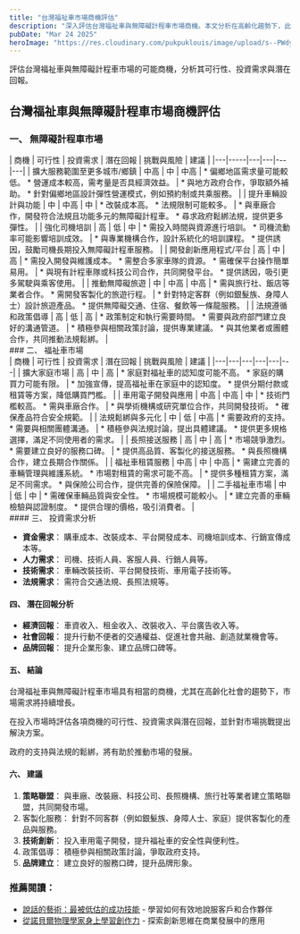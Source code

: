 ```yaml
---
title: "台灣福祉車市場商機評估"
description: "深入評估台灣福祉車與無障礙計程車市場商機。本文分析在高齡化趨勢下，此市場的可行性、投資需求與潛在經濟及社會回報。探討擴大家庭市場、長照接送、創新平台、無障礙旅遊等機會點，並評估相關挑戰與發展建議，助您掌握無障礙交通的未來潛力與投資方向。"
pubDate: "Mar 24 2025"
heroImage: "https://res.cloudinary.com/pukpuklouis/image/upload/s--PWdyL9Ta--/c_scale,w_1280/v1742754195/blog_images/accessible-transportation-elderly-man-taiwan-_lw2l1c.avif"
---
```


評估台灣福祉車與無障礙計程車市場的可能商機，分析其可行性、投資需求與潛在回報。

## 台灣福祉車與無障礙計程車市場商機評估

### 一、 無障礙計程車市場

<div class="whitespace-normal">
  | 商機 | 可行性 | 投資需求 | 潛在回報 | 挑戰與風險 | 建議 |
  |---|-----|---|---|---|---| | 擴大服務範圍至更多城市/鄉鎮 | 中高 | 中 | 中高 |
  * 偏鄉地區需求量可能較低。 * 營運成本較高，需考量是否具經濟效益。 | *
  與地方政府合作，爭取額外補助。 *
  針對偏鄉地區設計彈性營運模式，例如預約制或共乘服務。 | | 提升車輛設計與功能 |
  中 | 中高 | 中 | * 改裝成本高。 * 法規限制可能較多。 | *
  與車廠合作，開發符合法規且功能多元的無障礙計程車。 *
  尋求政府鬆綁法規，提供更多彈性。 | | 強化司機培訓 | 高 | 低 | 中 | *
  需投入時間與資源進行培訓。 * 司機流動率可能影響培訓成效。 | *
  與專業機構合作，設計系統化的培訓課程。 *
  提供誘因，鼓勵司機長期投入無障礙計程車服務。 | | 開發創新應用程式/平台 | 高 |
  中 | 高 | * 需投入開發與維護成本。 * 需整合多家車隊的資源。 *
  需確保平台操作簡單易用。 | * 與現有計程車隊或科技公司合作，共同開發平台。 *
  提供誘因，吸引更多駕駛與乘客使用。 | | 推動無障礙旅遊 | 中 | 中高 | 中高 | *
  需與旅行社、飯店等業者合作。 * 需開發客製化的旅遊行程。 | *
  針對特定客群（例如銀髮族、身障人士）設計旅遊產品。 *
  提供無障礙交通、住宿、餐飲等一條龍服務。 | | 法規遵循和政策倡導 | 高 | 低 | 高
  | * 政策制定和執行需要時間。 * 需要與政府部門建立良好的溝通管道。 | *
  積極參與相關政策討論，提供專業建議。 *
  與其他業者或團體合作，共同推動法規鬆綁。 |
</div>
### 二、 福祉車市場
<div class="whitespace-normal">
  | 商機 | 可行性 | 投資需求 | 潛在回報 | 挑戰與風險 | 建議 |
  |---|---|---|---|---|---| | 擴大家庭市場 | 高 | 中 | 高 | *
  家庭對福祉車的認知度可能不高。 * 家庭的購買力可能有限。 | *
  加強宣傳，提高福祉車在家庭中的認知度。 *
  提供分期付款或租賃等方案，降低購買門檻。 | | 車用電子開發與應用 | 中高 | 中高
  | 中 | * 技術門檻較高。 * 需與車廠合作。 | *
  與學術機構或研究單位合作，共同開發技術。 * 確保產品符合安全規範。 | |
  法規鬆綁與多元化 | 中 | 低 | 中高 | * 需要政府的支持。 * 需要與相關團體溝通。
  | * 積極參與法規討論，提出具體建議。 *
  提供更多規格選擇，滿足不同使用者的需求。 | | 長照接送服務 | 高 | 中 | 高 | *
  市場競爭激烈。 * 需要建立良好的服務口碑。 | * 提供高品質、客製化的接送服務。 *
  與長照機構合作，建立長期合作關係。 | | 福祉車租賃服務 | 中高 | 中 | 中高 | *
  需建立完善的車輛管理與維護系統。 * 市場對租賃的需求可能不高。 | *
  提供多種租賃方案，滿足不同需求。 * 與保險公司合作，提供完善的保險保障。 | |
  二手福祉車市場 | 中 | 低 | 中 | * 需確保車輛品質與安全性。 *
  市場規模可能較小。 | * 建立完善的車輛檢驗與認證制度。 *
  提供合理的價格，吸引消費者。 |
</div>
#### 三、 投資需求分析

- **資金需求**： 購車成本、改裝成本、平台開發成本、司機培訓成本、行銷宣傳成本等。
- **人力需求**： 司機、技術人員、客服人員、行銷人員等。
- **技術需求**： 車輛改裝技術、平台開發技術、車用電子技術等。
- **法規需求**： 需符合交通法規、長照法規等。

#### 四、 潛在回報分析

- **經濟回報**： 車資收入、租金收入、改裝收入、平台廣告收入等。
- **社會回報**： 提升行動不便者的交通權益、促進社會共融、創造就業機會等。
- **品牌回報**： 提升企業形象、建立品牌口碑等。

#### 五、 結論

台灣福祉車與無障礙計程車市場具有相當的商機，尤其在高齡化社會的趨勢下，市場需求將持續增長。

在投入市場時評估各項商機的可行性、投資需求與潛在回報，並針對市場挑戰提出解決方案。

政府的支持與法規的鬆綁，將有助於推動市場的發展。

#### 六、 建議

1.  **策略聯盟**： 與車廠、改裝廠、科技公司、長照機構、旅行社等業者建立策略聯盟，共同開發市場。
2.  客製化服務： 針對不同客群（例如銀髮族、身障人士、家庭）提供客製化的產品與服務。
3.  **技術創新**： 投入車用電子開發，提升福祉車的安全性與便利性。
4.  政策倡導： 積極參與相關政策討論，爭取政府支持。
5.  **品牌建立**： 建立良好的服務口碑，提升品牌形象。

### 推薦閱讀：

- [說話的藝術：最被低估的成功技能](/blog/the-art-of-persuasion-most-underrated-skill-for-success) - 學習如何有效地說服客戶和合作夥伴
- [從諾貝爾物理學家身上學習創作力](/blog/learning-creativity-from-nobel-physicist) - 探索創新思維在商業發展中的應用
